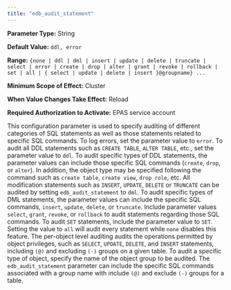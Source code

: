 ```yaml
---
title: "edb_audit_statement"
---
```


<div id="edb_audit_statement" class="registered_link"></div>

**Parameter Type:** String

**Default Value:** `ddl, error`

**Range:** `{none | ddl | dml | insert | update | delete | truncate | select | error | create | drop | alter | grant | revoke | rollback | set | all | { select | update | delete | insert }@groupname} ...`

**Minimum Scope of Effect:** Cluster

**When Value Changes Take Effect:** Reload

**Required Authorization to Activate:** EPAS service account

This configuration parameter is used to specify auditing of different categories of SQL statements as well as those statements related to specific SQL commands. To log errors, set the parameter value to `error`. To audit all DDL statements such as `CREATE TABLE`, `ALTER TABLE`, etc., set the parameter value to `ddl`. To audit specific types of DDL statements, the parameter values can include those specific SQL commands (`create`, `drop`, or `alter`). In addition, the object type may be specified following the command such as `create table`, `create view`, `drop role`, etc. All modification statements such as `INSERT`, `UPDATE`, `DELETE` or `TRUNCATE` can be audited by setting `edb_audit_statement` to `dml`. To audit specific types of DML statements, the parameter values can include the specific SQL commands, `insert`, `update`, `delete`, or `truncate`. Include parameter values `select`, `grant`, `revoke`, or `rollback` to audit statements regarding those SQL commands. To audit `SET` statements, include the parameter value to `SET`. Setting the value to `all` will audit every statement while `none` disables this feature.
The per-object level auditing audits the operations permitted by object privileges, such as `SELECT`, `UPDATE`, `DELETE`, and `INSERT` statements, including `(@)` and excluding `(-)` groups on a given table. To audit a specific type of object, specify the name of the object group to be audited. The `edb_audit_statement` parameter can include the specific SQL commands associated with a group name with include `(@)` and exclude `(-)` groups for a table.
